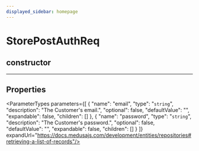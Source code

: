 ```yaml
---
displayed_sidebar: homepage
---
```



# StorePostAuthReq

## constructor

___

## Properties

<ParameterTypes parameters={[
  {
    "name": "email",
    "type": "`string`",
    "description": "The Customer's email.",
    "optional": false,
    "defaultValue": "",
    "expandable": false,
    "children": []
  },
  {
    "name": "password",
    "type": "`string`",
    "description": "The Customer's password.",
    "optional": false,
    "defaultValue": "",
    "expandable": false,
    "children": []
  }
]} expandUrl="https://docs.medusajs.com/development/entities/repositories#retrieving-a-list-of-records"/>

